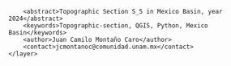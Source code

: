 <?xml version="1.0" encoding="UTF-8"?>
<qgis>
    <layer>
        <title>S_5</title>
        <abstract>Topographic Section S_5 in Mexico Basin, year 2024</abstract>
        <keywords>Topographic-section, QGIS, Python, Mexico Basin</keywords>
        <author>Juan Camilo Montaño Caro</author>
        <contact>jcmontanoc@comunidad.unam.mx</contact>
    </layer>
</qgis>
